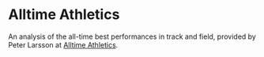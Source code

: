 # Alltime Athletics

An analysis of the all-time best performances in track and field, provided by Peter Larsson at [Alltime Athletics](https://www.alltime-athletics.com).
